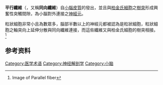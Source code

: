 {{Infobox anatomy
| Name        = 平行纖維
| Latin       = Fibra parallela
| Image       = CerebCircuit.png
| Caption     = 小腦微電路模型。{{le|興奮性突觸|Excitatory synapses}}以 (+) 表示，{{le|抑制性突觸|inhibitory synapses}}以 (-) 標示<br>MF：{{le|苔狀纖維|Mossy fiber (cerebellum)}}<br>DCN：[[深部小腦核|深部小腦核]]<br>IO：[[下橄欖核|下橄欖核]]<br>CF：{{le|攀緣纖維|Climbing fiber}}<br>GC：{{le|顆粒細胞|Granule cell}}<br>PF：平行纖維<br>PC：{{le|普金氏細胞|Purkinje cell}}<br>GgC：{{le|高基氏細胞|Golgi cell}}<br>SC：[[星狀細胞|星狀細胞]]<br>BC：[[籃狀細胞|籃狀細胞]]
| Image2      =
| Caption2    =
| System      =
<!--
| DorlandsPre = f_05
| DorlandsSuf = 12361338
-->
}}

'''平行纖維'''（{{lang-en|Parallel fiber}}，又稱'''同向纖維'''）自[[小腦皮質|小腦皮質]]的{{le|粒狀細胞|granule cell}}發出，並且與[[柏金氏細胞|柏金氏細胞]]之[[樹突|樹突]]形成興奮性突觸間隙，為小腦對外連接之[[神經元|神經元]]。

粒狀細胞非常小且為數眾多，腦部半數以上的神經元都被認為是粒狀細胞，粒狀細胞之軸突向上延伸分散與同向纖維連接，而這些纖維又與柏金氏細胞的樹突相接。<ref>{{cite book
|last=Bear
|first=Mark F.
|authorlink=
|coauthors=Michael A. Paradiso
|first2=Barry W.
|last2=Connors
|title=Neuroscience: Exploring the Brain
|format=Digitised online by Google Books
|url=http://books.google.com/books?id=75NgwLzueikC&printsec=frontcover&dq=neuroscience+exploring+the+brain
|accessdate=2008-12-25
|year=2006
|month=
|publisher=Lippincott Williams & Wilkins
|isbn=0781760038
|id=ISBN 9780781760034
|page=773
|archive-date=2013-08-25
|archive-url=https://web.archive.org/web/20130825011701/http://books.google.com/books?id=75NgwLzueikC&printsec=frontcover&dq=neuroscience+exploring+the+brain
|dead-url=no
}} Image of Parallel fiber</ref>

==参考资料==
{{reflist}}

{{Cerebellum}}

[[Category:医学术语|Category:医学术语]]
[[Category:神经解剖学|Category:神经解剖学]]
[[Category:小脑|Category:小脑]]


{{Neuroscience-stub}}